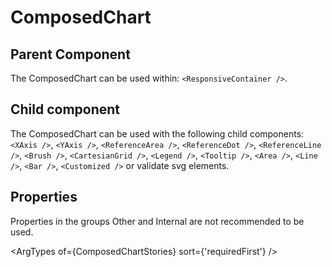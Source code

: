 
# ComposedChart

## Parent Component

The ComposedChart can be used within: `<ResponsiveContainer />`.

## Child component

The ComposedChart can be used with the following child components: `<XAxis />`, `<YAxis />`, `<ReferenceArea />`, `<ReferenceDot />`, `<ReferenceLine />`, `<Brush />`, `<CartesianGrid />`, `<Legend />`, `<Tooltip />`, `<Area />`, `<Line />`, `<Bar />`, `<Customized />` or validate svg elements.

## Properties

Properties in the groups Other and Internal are not recommended to be used.

<ArgTypes of={ComposedChartStories} sort={'requiredFirst'} />
